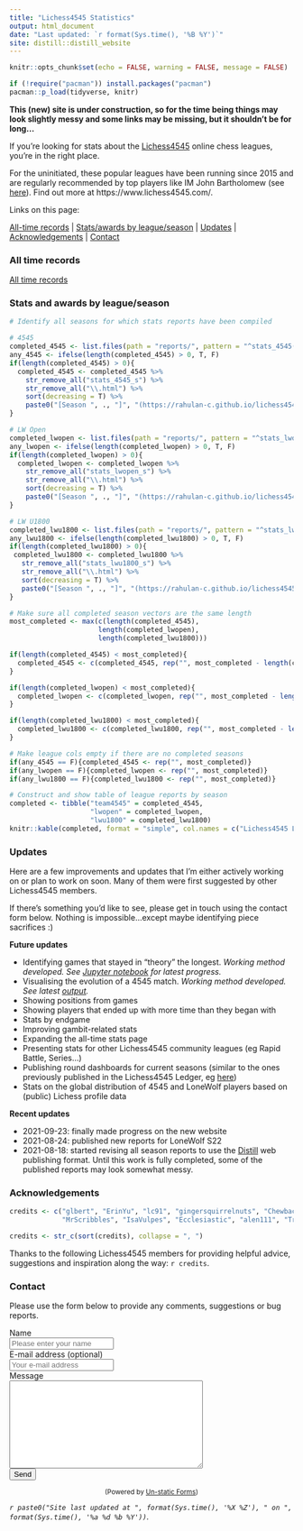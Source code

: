 ```yaml
---
title: "Lichess4545 Statistics"
output: html_document
date: "Last updated: `r format(Sys.time(), '%B %Y')`"
site: distill::distill_website
---
```


```r
knitr::opts_chunk$set(echo = FALSE, warning = FALSE, message = FALSE)

if (!require("pacman")) install.packages("pacman")
pacman::p_load(tidyverse, knitr)

```


**This (new) site is under construction, so for the time being things may look slightly messy and some links may be missing, but it shouldn't be for long...**

If you're looking for stats about the [Lichess4545](https://www.lichess4545.com) online chess leagues, you're in the right place. 

For the uninitiated, these popular leagues have been running since 2015 and are regularly recommended by top players like IM John Bartholomew (see [here](https://www.youtube.com/watch?v=sORvXN2tKZQ&t=410s)). Find out more at https://www.lichess4545.com/.


Links on this page:

[All-time records](#alltime) | [Stats/awards by league/season](#season-stats) | [Updates](#updates) | [Acknowledgements](#acknowledgements) | [Contact](#contact)

### All time records {#alltime}

[All time records](https://rahulan-c.github.io/lichess4545-stats/reports/alltime_stats.html)

### Stats and awards by league/season {#season-stats} 

```r

# Identify all seasons for which stats reports have been compiled 

# 4545
completed_4545 <- list.files(path = "reports/", pattern = "^stats_4545(.*)\\.html$") 
any_4545 <- ifelse(length(completed_4545) > 0, T, F)
if(length(completed_4545) > 0){
  completed_4545 <- completed_4545 %>% 
    str_remove_all("stats_4545_s") %>% 
    str_remove_all("\\.html") %>% 
    sort(decreasing = T) %>% 
    paste0("[Season ", ., "]", "(https://rahulan-c.github.io/lichess4545-stats/reports/stats_4545_s", ., ".html)")
}

# LW Open
completed_lwopen <- list.files(path = "reports/", pattern = "^stats_lwopen(.*)\\.html$")
any_lwopen <- ifelse(length(completed_lwopen) > 0, T, F)
if(length(completed_lwopen) > 0){
  completed_lwopen <- completed_lwopen %>% 
    str_remove_all("stats_lwopen_s") %>% 
    str_remove_all("\\.html") %>% 
    sort(decreasing = T) %>% 
    paste0("[Season ", ., "]", "(https://rahulan-c.github.io/lichess4545-stats/reports/stats_lwopen_s", ., ".html)")
}

# LW U1800
completed_lwu1800 <- list.files(path = "reports/", pattern = "^stats_lwu1800(.*)\\.html$")
any_lwu1800 <- ifelse(length(completed_lwu1800) > 0, T, F)
if(length(completed_lwu1800) > 0){
 completed_lwu1800 <- completed_lwu1800 %>%  
   str_remove_all("stats_lwu1800_s") %>% 
   str_remove_all("\\.html") %>% 
   sort(decreasing = T) %>% 
   paste0("[Season ", ., "]", "(https://rahulan-c.github.io/lichess4545-stats/reports/stats_lwu1800_s", ., ".html)")
}

# Make sure all completed season vectors are the same length
most_completed <- max(c(length(completed_4545), 
                      length(completed_lwopen), 
                      length(completed_lwu1800)))

if(length(completed_4545) < most_completed){
  completed_4545 <- c(completed_4545, rep("", most_completed - length(completed_4545)))
}

if(length(completed_lwopen) < most_completed){
  completed_lwopen <- c(completed_lwopen, rep("", most_completed - length(completed_lwopen)))
}

if(length(completed_lwu1800) < most_completed){
  completed_lwu1800 <- c(completed_lwu1800, rep("", most_completed - length(completed_lwu1800)))
}

# Make league cols empty if there are no completed seasons
if(any_4545 == F){completed_4545 <- rep("", most_completed)}
if(any_lwopen == F){completed_lwopen <- rep("", most_completed)}
if(any_lwu1800 == F){completed_lwu1800 <- rep("", most_completed)}

# Construct and show table of league reports by season
completed <- tibble("team4545" = completed_4545,
                    "lwopen" = completed_lwopen,
                    "lwu1800" = completed_lwu1800)
knitr::kable(completed, format = "simple", col.names = c("Lichess4545 League", "Lichess LoneWolf (Open)", "Lichess LoneWolf (U1800)"))

```

### Updates {#updates}

Here are a few improvements and updates that I'm either actively working on or plan to work on soon. Many of them were first suggested by other Lichess4545 members. 

If there's something you'd like to see, please get in touch using the contact form below. Nothing is impossible...except maybe identifying piece sacrifices :)

**Future updates**
 
 - Identifying games that stayed in "theory" the longest. *Working method developed. See [Jupyter notebook](https://github.com/rahulan-c/lichess4545-stats/blob/e2ad93bcb02fd46275704487784d6307a8780804/scripts/pub_test/identify_theory_games.ipynb) for latest progress.*
- Visualising the evolution of a 4545 match. *Working method developed. See latest [output](https://raw.githubusercontent.com/rahulan-c/lichess4545-stats/cf7533b80143d5cc676395f0eaa7f238174f140f/scripts/pub_test/match_story.svg).*
- Showing positions from games
- Showing players that ended up with more time than they began with
- Stats by endgame
- Improving gambit-related stats
- Expanding the all-time stats page
- Presenting stats for other Lichess4545 community leagues (eg Rapid Battle, Series...)
- Publishing round dashboards for current seasons (similar to the ones previously published in the Lichess4545 Ledger, eg [here](https://www.lichess4545.com/media/uploads/2021/06/15/dash_lonewolf_s22_r3.png))
- Stats on the global distribution of 4545 and LoneWolf players based on (public) Lichess profile data

**Recent updates**

- 2021-09-23: finally made progress on the new website
- 2021-08-24: published new reports for LoneWolf S22
- 2021-08-18: started revising all season reports to use the [Distill](https://rstudio.github.io/distill/) web publishing format. Until this work is fully completed, some of the published reports may look somewhat messy.

### Acknowledgements {#acknowledgements}

```r
credits <- c("glbert", "ErinYu", "lc91", "gingersquirrelnuts", "Chewbacca_Defense", 
             "MrScribbles", "IsaVulpes", "Ecclesiastic", "alen111", "Tranzoo", "Silkthewanderer", "Lou-E", "gavalanche20")

credits <- str_c(sort(credits), collapse = ", ")
```


Thanks to the following Lichess4545 members for providing helpful advice, suggestions and inspiration along the way: `r credits`.


### Contact {#contact}

Please use the form below to provide any comments, suggestions or bug reports.

```{=html}
<form method="post" action="https://forms.un-static.com/forms/c65e8c7acaf8b132767fee1fba923d3d07b959c5">
  <div class="form-group row">
    <label for="name" class="col-4 col-form-label">Name</label>
    <div class="col-8">
      <div class="input-group">
        <div class="input-group-addon">
          <i class="fa fa-user"></i>
        </div>
        <input id="name" name="name" placeholder="Please enter your name" type="text" required="required" class="form-control">
      </div>
    </div>
  </div>
  <div class="form-group row">
    <label for="email" class="col-4 col-form-label">E-mail address (optional)</label>
    <div class="col-8">
      <div class="input-group">
        <div class="input-group-addon">
          <i class="fa fa-envelope"></i>
        </div>
        <input id="email" name="email" placeholder="Your e-mail address" type="text" class="form-control">
      </div>
    </div>
  </div>
  <div class="form-group row">
    <label for="message" class="col-4 col-form-label">Message</label>
    <div class="col-8">
      <textarea id="message" name="message" cols="40" rows="10" required="required" class="form-control"></textarea>
    </div>
  </div>
  <div class="form-group row">
    <div class="offset-4 col-8">
      <button name="submit" type="submit" class="button">Send</button>
    </div>
  </div>
</form>
<div align="center">
  <p><small>(Powered by <a rel="nofollow" href="https://un-static.com/">Un-static Forms</a>)</small></p>
</div>
```



*`r paste0("Site last updated at ", format(Sys.time(), '%X %Z'), " on ", format(Sys.time(), '%a %d %b %Y'))`.*
